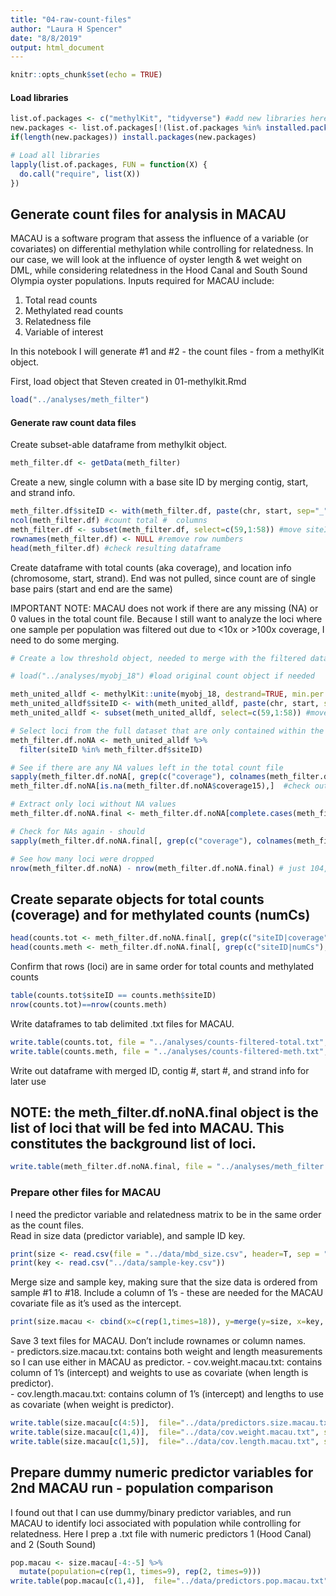 ```yaml
---
title: "04-raw-count-files"
author: "Laura H Spencer"
date: "8/8/2019"
output: html_document
---
```


```r
knitr::opts_chunk$set(echo = TRUE)
```


#### Load libraries 

```r
list.of.packages <- c("methylKit", "tidyverse") #add new libraries here 
new.packages <- list.of.packages[!(list.of.packages %in% installed.packages()[,"Package"])]
if(length(new.packages)) install.packages(new.packages)

# Load all libraries 
lapply(list.of.packages, FUN = function(X) {
  do.call("require", list(X)) 
})
```

## Generate count files for analysis in MACAU 

MACAU is a software program that assess the influence of a variable (or covariates) on differential methylation while controlling for relatedness. In our case, we will look at the influence of oyster length & wet weight on DML, while considering relatedness in the  Hood Canal and South Sound Olympia oyster populations. Inputs required for MACAU include: 

  1) Total read counts
  2) Methylated read counts 
  3) Relatedness file 
  4) Variable of interest 
  
In  this notebook I will generate #1 and  #2 - the count files - from a methylKit object. 

First, load object that Steven created in 01-methylkit.Rmd 

```r
load("../analyses/meth_filter")
```

#### Generate raw count data  files 

Create subset-able dataframe from methylkit object. 

```r
meth_filter.df <- getData(meth_filter)
```

Create a new, single column with a base site ID by merging contig, start, and strand info. 

```r
meth_filter.df$siteID <- with(meth_filter.df, paste(chr, start, sep="_"))  #merge id columns into 1
ncol(meth_filter.df) #count total #  columns 
meth_filter.df <- subset(meth_filter.df, select=c(59,1:58)) #move siteID to first  column
rownames(meth_filter.df) <- NULL #remove row numbers 
head(meth_filter.df) #check resulting dataframe 
```

Create dataframe with total counts (aka coverage), and location info (chromosome, start, strand). End was not pulled, since count are of single base pairs (start and end are the same)

IMPORTANT NOTE: MACAU does not work if there are any missing (NA) or 0 values in the total count file.  Because I still want to analyze the loci where one sample per population was filtered out due to <10x or >100x coverage, I need to do some merging. 

```r
# Create a low threshold object, needed to merge with the filtered dataframe so I can replace NA values with actual values 

# load("../analyses/myobj_18") #load original count object if needed 

meth_united_alldf <- methylKit::unite(myobj_18, destrand=TRUE, min.per.group=1L) %>% getData()
meth_united_alldf$siteID <- with(meth_united_alldf, paste(chr, start, sep="_"))  #merge id columns into 1
meth_united_alldf <- subset(meth_united_alldf, select=c(59,1:58)) #move siteID to first  column

# Select loci from the full dataset that are only contained within the filtered dataset 
meth_filter.df.noNA <- meth_united_alldf %>%
  filter(siteID %in% meth_filter.df$siteID)

# See if there are any NA values left in the total count file 
sapply(meth_filter.df.noNA[, grep(c("coverage"), colnames(meth_filter.df.noNA))], function(x) sum(is.na(x))) #yes, there are some 
meth_filter.df.noNA[is.na(meth_filter.df.noNA$coverage15),]  #check out the highest instance 

# Extract only loci without NA values 
meth_filter.df.noNA.final <- meth_filter.df.noNA[complete.cases(meth_filter.df.noNA[, grep(c("coverage"), colnames(meth_filter.df.noNA))]), ]

# Check for NAs again - should 
sapply(meth_filter.df.noNA.final[, grep(c("coverage"), colnames(meth_filter.df.noNA.final))], function(x) sum(is.na(x))) #nope!  

# See how many loci were dropped 
nrow(meth_filter.df.noNA) - nrow(meth_filter.df.noNA.final) # just 104, not a big deal 
```

## Create separate objects for total counts (coverage) and for methylated counts (numCs)

```r
head(counts.tot <- meth_filter.df.noNA.final[, grep(c("siteID|coverage"), colnames(meth_filter.df.noNA.final))])
head(counts.meth <- meth_filter.df.noNA.final[, grep(c("siteID|numCs"), colnames(meth_filter.df.noNA.final))])
```

Confirm that rows (loci) are in same order for total counts and methylated counts 

```r
table(counts.tot$siteID == counts.meth$siteID)
nrow(counts.tot)==nrow(counts.meth)
```

Write dataframes to tab delimited .txt files for MACAU. 

```r
write.table(counts.tot, file = "../analyses/counts-filtered-total.txt", sep = "\t", row.names = FALSE,  quote = FALSE)
write.table(counts.meth, file = "../analyses/counts-filtered-meth.txt", sep = "\t", row.names = FALSE,  quote = FALSE)
```

Write out dataframe with merged  ID, contig #, start #, and strand info for later use 

## NOTE: the meth_filter.df.noNA.final object is the list of loci that will be fed into MACAU. This constitutes the background list of loci. 

```r
write.table(meth_filter.df.noNA.final, file = "../analyses/meth_filter.df.txt", sep = "\t", row.names = FALSE,  quote = FALSE)
```

### Prepare other files for MACAU

I need the predictor variable and  relatedness matrix to be in the same order as the count files.  
Read in size data (predictor variable), and sample ID key. 

```r
print(size <- read.csv(file = "../data/mbd_size.csv", header=T, sep = "\t"))
print(key <- read.csv("../data/sample-key.csv"))
```

Merge size and sample key, making sure that the size data is ordered from sample #1 to #18. Include a  column of 1's - these are needed for the MACAU covariate file as it's used as the intercept. 

```r
print(size.macau <- cbind(x=c(rep(1,times=18)), y=merge(y=size, x=key, by.y="Sample", by.x="SAMPLE")))
```

Save 3 text files for MACAU. Don't include rownames or column names.  
- predictors.size.macau.txt: contains both weight and length measurements so I can use either in MACAU as predictor. 
- cov.weight.macau.txt: contains column of 1's (intercept) and weights to use as covariate (when length is predictor).  
- cov.length.macau.txt: contains column of 1's (intercept) and lengths to use as covariate (when weight is predictor).  

```r
write.table(size.macau[c(4:5)],  file="../data/predictors.size.macau.txt", sep="\t", row.names = FALSE, col.names = FALSE)
write.table(size.macau[c(1,4)],  file="../data/cov.weight.macau.txt", sep="\t", row.names = FALSE, col.names = FALSE)
write.table(size.macau[c(1,5)],  file="../data/cov.length.macau.txt", sep="\t", row.names = FALSE, col.names = FALSE)
```

## Prepare dummy numeric predictor variables for 2nd MACAU run - population comparison 

I found out that I can use dummy/binary predictor variables, and run MACAU to identify loci associated with population while controlling for relatedness. Here I prep a .txt file with numeric predictors 1 (Hood Canal) and 2 (South Sound) 

```r
pop.macau <- size.macau[-4:-5] %>%
  mutate(population=c(rep(1, times=9), rep(2, times=9)))
write.table(pop.macau[c(1,4)],  file="../data/predictors.pop.macau.txt", sep="\t", row.names = FALSE, col.names = FALSE)
```

